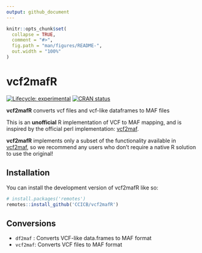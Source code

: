```yaml
---
output: github_document
---
```


<!-- README.md is generated from README.Rmd. Please edit that file -->

```r
knitr::opts_chunk$set(
  collapse = TRUE,
  comment = "#>",
  fig.path = "man/figures/README-",
  out.width = "100%"
)
```

# vcf2mafR

<!-- badges: start -->
[![Lifecycle: experimental](https://img.shields.io/badge/lifecycle-experimental-orange.svg)](https://lifecycle.r-lib.org/articles/stages.html#experimental)
[![CRAN status](https://www.r-pkg.org/badges/version/vcf2mafR)](https://CRAN.R-project.org/package=vcf2mafR)
<!-- badges: end -->

**vcf2mafR** converts vcf files and vcf-like dataframes to MAF files

This is an **unofficial** R implementation of VCF to MAF mapping, and is inspired by the official perl implementation: [vcf2maf]( https://github.com/mskcc/vcf2maf). 

**vcf2mafR** implements only a subset of the functionality available in [vcf2maf]( https://github.com/mskcc/vcf2maf), so we recommend any users who don't require a native R solution to use the original!


## Installation

You can install the development version of vcf2mafR like so:

``` r
# install.packages('remotes')
remotes::install_github('CCICB/vcf2mafR')
```


## Conversions

* `df2maf` : Converts VCF-like data.frames to MAF format
* `vcf2maf`: Converts VCF files to MAF format

